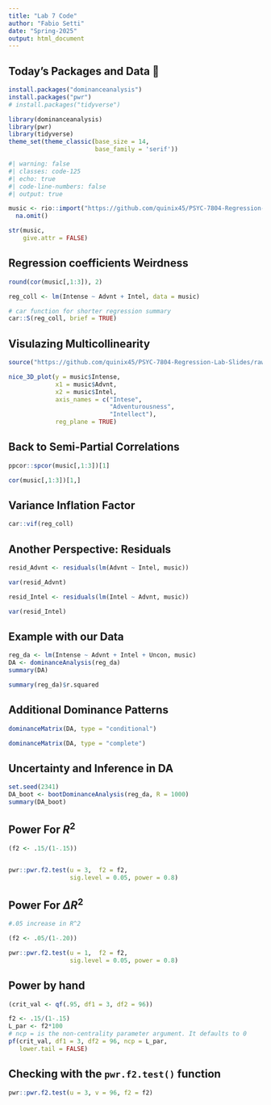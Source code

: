 ```yaml
---
title: "Lab 7 Code"
author: "Fabio Setti"
date: "Spring-2025"
output: html_document
---
```


## Today's Packages and Data 🤗


```r
install.packages("dominanceanalysis")
install.packages("pwr")
# install.packages("tidyverse")
```


```r
library(dominanceanalysis)
library(pwr)
library(tidyverse)
theme_set(theme_classic(base_size = 14, 
                        base_family = 'serif'))
```


```r
#| warning: false
#| classes: code-125
#| echo: true
#| code-line-numbers: false
#| output: true

music <- rio::import("https://github.com/quinix45/PSYC-7804-Regression-Lab-Slides/raw/refs/heads/main/Slides%20Files/Data/music.csv") %>% 
  na.omit()

str(music, 
    give.attr = FALSE)
```



## Regression coefficients Weirdness 


```r
round(cor(music[,1:3]), 2)
```

```r
reg_coll <- lm(Intense ~ Advnt + Intel, data = music)

# car function for shorter regression summary 
car::S(reg_coll, brief = TRUE)
```



## Visulazing Multicollinearity


```r

source("https://github.com/quinix45/PSYC-7804-Regression-Lab-Slides/raw/refs/heads/main/Slides%20Files/R_scripts/3D_plot.R")

nice_3D_plot(y = music$Intense,
             x1 = music$Advnt,
             x2 = music$Intel,
             axis_names = c("Intese", 
                            "Adventurousness", 
                            "Intellect"),
             reg_plane = TRUE)

```


## Back to Semi-Partial Correlations



```r
ppcor::spcor(music[,1:3])[1]
```


```r
cor(music[,1:3])[1,]
```

## Variance Inflation Factor


```r
car::vif(reg_coll)
```



## Another Perspective: Residuals

```r
resid_Advnt <- residuals(lm(Advnt ~ Intel, music))

var(resid_Advnt)
```

```r
resid_Intel <- residuals(lm(Intel ~ Advnt, music))

var(resid_Intel)
```

## Example with our Data

```r
reg_da <- lm(Intense ~ Advnt + Intel + Uncon, music) 
DA <- dominanceAnalysis(reg_da)
summary(DA)
```



```r
summary(reg_da)$r.squared
```


## Additional Dominance Patterns


```r
dominanceMatrix(DA, type = "conditional")
```

```r
dominanceMatrix(DA, type = "complete")
```




## Uncertainty and Inference in DA


```r
set.seed(2341)
DA_boot <- bootDominanceAnalysis(reg_da, R = 1000)
summary(DA_boot)
```



## Power For $R^2$

```r
(f2 <- .15/(1-.15))


pwr::pwr.f2.test(u = 3,  f2 = f2, 
                 sig.level = 0.05, power = 0.8)
```


## Power For $\Delta R^2$


```r
#.05 increase in R^2

(f2 <- .05/(1-.20))

pwr::pwr.f2.test(u = 1,  f2 = f2, 
                 sig.level = 0.05, power = 0.8)
```



## Power by hand


```r
(crit_val <- qf(.95, df1 = 3, df2 = 96))

f2 <- .15/(1-.15)
L_par <- f2*100
# ncp = is the non-centrality parameter argument. It defaults to 0
pf(crit_val, df1 = 3, df2 = 96, ncp = L_par, 
   lower.tail = FALSE)
```


## Checking with the `pwr.f2.test()` function


```r
pwr::pwr.f2.test(u = 3, v = 96, f2 = f2)
```

